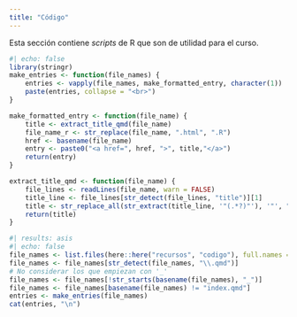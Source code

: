 ```yaml
---
title: "Código"
---
```


Esta sección contiene _scripts_ de R que son de utilidad para el curso.


```r
#| echo: false
library(stringr)
make_entries <- function(file_names) {
    entries <- vapply(file_names, make_formatted_entry, character(1))
    paste(entries, collapse = "<br>")
}

make_formatted_entry <- function(file_name) {
    title <- extract_title_qmd(file_name)
    file_name_r <- str_replace(file_name, ".html", ".R")
    href <- basename(file_name)
    entry <- paste0("<a href=", href, ">", title,"</a>")
    return(entry)
}

extract_title_qmd <- function(file_name) {
    file_lines <- readLines(file_name, warn = FALSE)
    title_line <- file_lines[str_detect(file_lines, "title")][1]
    title <- str_replace_all(str_extract(title_line, '"(.*?)"'), '"', "")
    return(title)
}
```

```r
#| results: asis
#| echo: false
file_names <- list.files(here::here("recursos", "codigo"), full.names = TRUE)
file_names <- file_names[str_detect(file_names, "\\.qmd")]
# No considerar los que empiezan con '_'
file_names <- file_names[!str_starts(basename(file_names), "_")]
file_names <- file_names[basename(file_names) != "index.qmd"]
entries <- make_entries(file_names)
cat(entries, "\n")
```
